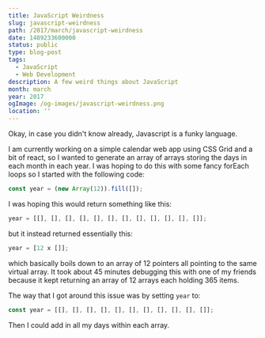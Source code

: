 ```yaml
---
title: JavaScript Weirdness
slug: javascript-weirdness
path: /2017/march/javascript-weirdness
date: 1489233600000
status: public
type: blog-post
tags:
  - JavaScript
  - Web Development
description: A few weird things about JavaScript
month: march
year: 2017
ogImage: /og-images/javascript-weirdness.png
location: ''
---
```



Okay, in case you didn't know already, Javascript is a funky language.

I am currently working on a simple calendar web app using CSS Grid and a bit of
react, so I wanted to generate an array of arrays storing the days in each month
in each year. I was hoping to do this with some fancy forEach loops so I started
with the following code:

```js
const year = (new Array(12)).fill([]);
```

I was hoping this would return something like this:

```js
year = [[], [], [], [], [], [], [], [], [], [], [], []];
```

but it instead returned essentially this:

```js
year = [12 x []];
```

which basically boils down to an array of 12 pointers all pointing to the same
virtual array. It took about 45 minutes debugging this with one of my friends
because it kept returning an array of 12 arrays each holding 365 items.

The way that I got around this issue was by setting `year` to:

```js
const year = [[], [], [], [], [], [], [], [], [], [], []];
```

Then I could add in all my days within each array.

